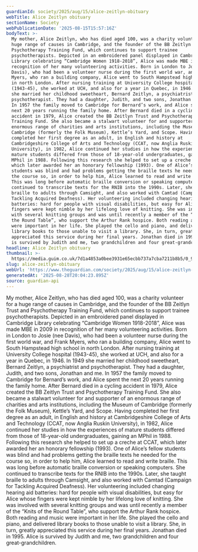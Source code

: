 ```yaml
---
guardianId: society/2025/aug/15/alice-zeitlyn-obituary
webTitle: Alice Zeitlyn obituary
sectionName: Society
webPublicationDate: '2025-08-15T15:57:16Z'
bodyText: >-
  My mother, Alice Zeitlyn, who has died aged 100, was a charity volunteer for a
  huge range of causes in Cambridge, and the founder of the BB Zeitlyn Trust and
  Psychotherapy Training Fund, which continues to support trainee
  psychotherapists. Depicted in an embroidered panel displayed in Cambridge
  Library celebrating “Cambridge Women 1918-2018”, Alice was made MBE in 2009 in
  recognition of her many volunteering activities. Born in London to Josie (nee
  Davis), who had been a volunteer nurse during the first world war, and Frank
  Myers, who ran a building company, Alice went to South Hampstead high school
  in north London. After nursing training at University College hospital
  (1943-45), she worked at UCH, and also for a year in Quebec, in 1946. In 1949
  she married her childhood sweetheart, Bernard Zeitlyn, a psychiatrist and
  psychotherapist. They had a daughter, Judith, and two sons, Jonathan and me.
  In 1957 the family moved to Cambridge for Bernard’s work, and Alice spent the
  next 20 years running the family home. After Bernard died in a cycling
  accident in 1979, Alice created the BB Zeitlyn Trust and Psychotherapy
  Training Fund. She also became a stalwart volunteer for and supporter of an
  enormous range of charities and arts institutions, including the Museum of
  Cambridge (formerly the Folk Museum), Kettle’s Yard, and Scope. Having
  completed her first degree as an adult, in English and history at
  Cambridgeshire College of Arts and Technology (CCAT, now Anglia Ruskin
  University), in 1982, Alice continued her studies in how the experiences of
  mature students differed from those of 18-year-old undergraduates, gaining an
  MPhil in 1988. Following this research she helped to set up a creche at CCAT,
  which later awarded her an honorary fellowship (1993). One of Alice’s fellow
  students was blind and had problems getting the braille texts he needed for
  the course so, in order to help him, Alice learned to read and write braille.
  This was long before automatic braille conversion or speaking computers. She
  continued to transcribe texts for the RNIB into the 1990s. Later, she taught
  braille to adults through Camsight, and also worked with Camtad (Campaign for
  Tackling Acquired Deafness). Her volunteering included changing hearing aid
  batteries: hard for people with visual disabilities, but easy for Alice whose
  fingers were kept nimble by her lifelong love of knitting. She was involved
  with several knitting groups and was until recently a member of the “Knits of
  the Round Table”, who support the Arthur Rank hospice. Both reading and music
  were important in her life. She played the cello and piano, and delivered
  library books to those unable to visit a library. She, in turn, greatly
  appreciated this service during her final years. Jonathan died in 1995. Alice
  is survived by Judith and me, two grandchildren and four great-grandchildren.
headline: Alice Zeitlyn obituary
thumbnail: >-
  https://media.guim.co.uk/7d1a4853a0bee3931e65ecbb737a7cba7211b8b5/0_93_855_684/500.jpg
slug: alice-zeitlyn-obituary
webUrl: 'https://www.theguardian.com/society/2025/aug/15/alice-zeitlyn-obituary'
generatedAt: '2025-08-28T20:04:23.895Z'
source: guardian-api
---
```

My mother, Alice Zeitlyn, who has died aged 100, was a charity volunteer for a huge range of causes in Cambridge, and the founder of the BB Zeitlyn Trust and Psychotherapy Training Fund, which continues to support trainee psychotherapists. Depicted in an embroidered panel displayed in Cambridge Library celebrating “Cambridge Women 1918-2018”, Alice was made MBE in 2009 in recognition of her many volunteering activities. Born in London to Josie (nee Davis), who had been a volunteer nurse during the first world war, and Frank Myers, who ran a building company, Alice went to South Hampstead high school in north London. After nursing training at University College hospital (1943-45), she worked at UCH, and also for a year in Quebec, in 1946. In 1949 she married her childhood sweetheart, Bernard Zeitlyn, a psychiatrist and psychotherapist. They had a daughter, Judith, and two sons, Jonathan and me. In 1957 the family moved to Cambridge for Bernard’s work, and Alice spent the next 20 years running the family home. After Bernard died in a cycling accident in 1979, Alice created the BB Zeitlyn Trust and Psychotherapy Training Fund. She also became a stalwart volunteer for and supporter of an enormous range of charities and arts institutions, including the Museum of Cambridge (formerly the Folk Museum), Kettle’s Yard, and Scope. Having completed her first degree as an adult, in English and history at Cambridgeshire College of Arts and Technology (CCAT, now Anglia Ruskin University), in 1982, Alice continued her studies in how the experiences of mature students differed from those of 18-year-old undergraduates, gaining an MPhil in 1988. Following this research she helped to set up a creche at CCAT, which later awarded her an honorary fellowship (1993). One of Alice’s fellow students was blind and had problems getting the braille texts he needed for the course so, in order to help him, Alice learned to read and write braille. This was long before automatic braille conversion or speaking computers. She continued to transcribe texts for the RNIB into the 1990s. Later, she taught braille to adults through Camsight, and also worked with Camtad (Campaign for Tackling Acquired Deafness). Her volunteering included changing hearing aid batteries: hard for people with visual disabilities, but easy for Alice whose fingers were kept nimble by her lifelong love of knitting. She was involved with several knitting groups and was until recently a member of the “Knits of the Round Table”, who support the Arthur Rank hospice. Both reading and music were important in her life. She played the cello and piano, and delivered library books to those unable to visit a library. She, in turn, greatly appreciated this service during her final years. Jonathan died in 1995. Alice is survived by Judith and me, two grandchildren and four great-grandchildren.
